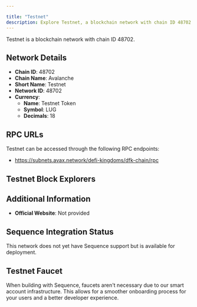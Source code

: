 ```yaml
---

title: "Testnet"
description: Explore Testnet, a blockchain network with chain ID 48702. Learn about its native currency, Testnet Token, and how to interact with the network.
---
```




Testnet is a blockchain network with chain ID 48702.

## Network Details

- **Chain ID**: 48702
- **Chain Name**: Avalanche
- **Short Name**: Testnet
- **Network ID**: 48702
- **Currency**: 
  - **Name**: Testnet Token
  - **Symbol**: LUG
  - **Decimals**: 18

## RPC URLs

Testnet can be accessed through the following RPC endpoints:

- https://subnets.avax.network/defi-kingdoms/dfk-chain/rpc

## Testnet Block Explorers



## Additional Information

- **Official Website**: Not provided

## Sequence Integration Status

This network does not yet have Sequence support but is available for deployment.

## Testnet Faucet

When building with Sequence, faucets aren't necessary due to our smart account infrastructure. This allows for a smoother onboarding process for your users and a better developer experience.
